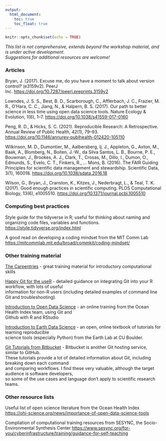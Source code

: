 ```yaml
---
output: 
  html_document:
    toc: true
    toc_float: true
---
```


```r
knitr::opts_chunk$set(echo = TRUE)
```
<p class="text-success">
*This list is not comprehensive, extends beyond the workshop material, and is under active development.  
Suggestions for additional resources are welcome!*
</p>

### Articles

Bryan, J. (2017). Excuse me, do you have a moment to talk about version control? (e3159v2). PeerJ Inc. <https://doi.org/10.7287/peerj.preprints.3159v2>  

Lowndes, J. S. S., Best, B. D., Scarborough, C., Afflerbach, J. C., Frazier, M. R., O’Hara, C. C., Jiang, N., & Halpern, B. S. (2017). Our path to better science in less time using open data science tools. Nature Ecology & Evolution, 1(6), 1–7. <https://doi.org/10.1038/s41559-017-0160>  

Peng, R. D., & Hicks, S. C. (2021). Reproducible Research: A Retrospective. Annual Review of Public Health, 42(1), 79–93. <https://doi.org/10.1146/annurev-publhealth-012420-105110>  

Wilkinson, M. D., Dumontier, M., Aalbersberg, Ij. J., Appleton, G., Axton, M., Baak, A., Blomberg, N., Boiten, J.-W., da Silva Santos, L. B., Bourne, P. E., Bouwman, J., Brookes, A. J., Clark, T., Crosas, M., Dillo, I., Dumon, O., Edmunds, S., Evelo, C. T., Finkers, R., … Mons, B. (2016). The FAIR Guiding Principles for scientific data management and stewardship. Scientific Data, 3(1), 160018. <https://doi.org/10.1038/sdata.2016.18>  

Wilson, G., Bryan, J., Cranston, K., Kitzes, J., Nederbragt, L., & Teal, T. K. (2017). Good enough practices in scientific computing. PLOS Computational Biology, 13(6), e1005510. <https://doi.org/10.1371/journal.pcbi.1005510>


### Computing best practices

Style guide for the tidyverse in R; useful for thinking about naming and organizing code files, variables and functions.  <https://style.tidyverse.org/index.html>  

A good read on developing a coding mindset from the MIT Comm Lab
<https://mitcommlab.mit.edu/broad/commkit/coding-mindset/>

### Other training material

[The Carpentries][] - great training material for introductory computational skills

[Happy Git for the useR][] - detailed guidance on integrating Git into your R workflow, with lots of useful  
information for non-R users (including detailed examples of command line Git and troubleshooting).

[Introduction to Open Data Science][] - an online training from the Ocean Health Index team, using Git and  
Github with R and RStudio

[Introduction to Earth Data Science][] - an open, online textbook of tutorials for learning reproducible  
science tools (especially Python) from the Earth Lab at CU Boulder.  

[Git Tutorials from Bitbucket][] - Bitbucket is another Git hosting service, similar to GitHub.  
These tutorials provide a lot of detailed information about Git, including breaking down each command  
and comparing workflows. I find these very valuable, although the target audience is software developers,  
so some of the use cases and language don't apply to scientific research teams.

[The Carpentries]: https://carpentries.org/
[Introduction to Open Data Science]:http://ohi-science.org/data-science-training/
[Happy Git for the useR]:https://happygitwithr.com/
[Introduction to Earth Data Science]:https://www.earthdatascience.org/courses/intro-to-earth-data-science/
[Git Tutorials from Bitbucket]: https://www.atlassian.com/git/tutorials/setting-up-a-repository

### Other resource lists

Useful list of open science literature from the Ocean Health Index  
<https://ohi-science.org/news/importance-of-open-data-science-tools>

Compliation of computational training resources from SESYNC, the Socio-Environmental Synthesis Center
<https://www.sesync.org/for-you/cyberinfrastructure/training/guidance-for-self-teaching>
